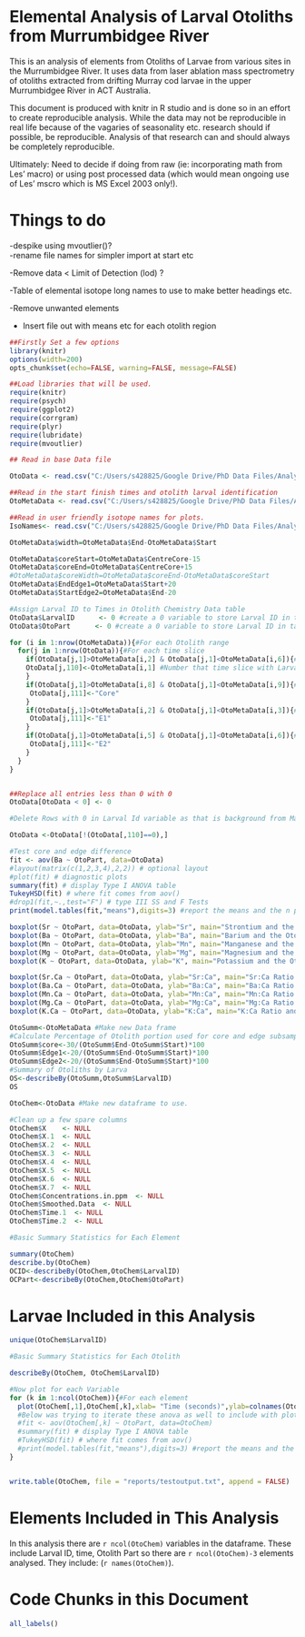 Elemental Analysis of Larval Otoliths from  Murrumbidgee River
==============================================================
This is an analysis of elements from Otoliths of Larvae from various sites in the Murrumbidgee River. It uses data from laser ablation mass spectrometry of otoliths extracted from drifting Murray cod larvae in the upper Murrumbidgee River in ACT Australia.

This document is produced with knitr in R studio and is done so in an effort to create reproducible analysis. While the data may not be reproducible in real life because of the vagaries of seasonality etc. research should if possible, be reproducible. Analysis of that research can and should always be completely reproducible.

Ultimately: Need to decide if doing from raw (ie: incorporating math from Les' macro) or using post processed data (which would mean ongoing use of Les' mscro which is MS Excel 2003 only!). 

Things to do
============
-despike using mvoutlier()?  
-rename file names for simpler import at start etc

-Remove data < Limit of Detection (lod)  ?

-Table of elemental isotope long names to use to make better headings etc. 

-Remove unwanted elements

- Insert file out with means etc for each otolith region


```r
##Firstly Set a few options
library(knitr)
options(width=200)
opts_chunk$set(echo=FALSE, warning=FALSE, message=FALSE)

##Load libraries that will be used.
require(knitr)
require(psych)
require(ggplot2)
require(corrgram)
require(plyr)
require(lubridate)
require(mvoutlier)

## Read in base Data file

OtoData <- read.csv("C:/Users/s428825/Google Drive/PhD Data Files/Analyses/OtolithChem/Slide A Run 1 raw o.csv")

##Read in the start finish times and otolith larval identification
OtoMetaData <- read.csv("C:/Users/s428825/Google Drive/PhD Data Files/Analyses/OtolithChem/OtoMetaData.csv")

##Read in user friendly isotope names for plots.
IsoNames<- read.csv("C:/Users/s428825/Google Drive/PhD Data Files/Analyses/OtolithChem/IsotopeList.csv")
```

```r
OtoMetaData$width=OtoMetaData$End-OtoMetaData$Start

OtoMetaData$coreStart=OtoMetaData$CentreCore-15
OtoMetaData$coreEnd=OtoMetaData$CentreCore+15
#OtoMetaData$coreWidth=OtoMetaData$coreEnd-OtoMetaData$coreStart
OtoMetaData$EndEdge1=OtoMetaData$Start+20
OtoMetaData$StartEdge2=OtoMetaData$End-20
```


```r

#Assign Larval ID to Times in Otolith Chemistry Data table
OtoData$LarvalID      <- 0 #create a 0 variable to store Larval ID in table
OtoData$OtoPart      <- 0 #create a 0 variable to store Larval ID in table 

for (i in 1:nrow(OtoMetaData)){#For each Otolith range
  for(j in 1:nrow(OtoData)){#For each time slice
    if(OtoData[j,1]>OtoMetaData[i,2] & OtoData[j,1]<OtoMetaData[i,6]){#Lookup which Larval ID based on the time slice 
    OtoData[j,110]<-OtoMetaData[i,1] #Number that time slice with LarvaID
    }
    if(OtoData[j,1]>OtoMetaData[i,8] & OtoData[j,1]<OtoMetaData[i,9]){#Name that time slice with Core (Core)
     OtoData[j,111]<-"Core"  
    }
    if(OtoData[j,1]>OtoMetaData[i,2] & OtoData[j,1]<OtoMetaData[i,3]){#Name that time slice with Edge1 (E1)
     OtoData[j,111]<-"E1"
    }
    if(OtoData[j,1]>OtoMetaData[i,5] & OtoData[j,1]<OtoMetaData[i,6]){#Name that time slice with Edge2 (E2)
     OtoData[j,111]<-"E2"
    }
  }
}


##Replace all entries less than 0 with 0
OtoData[OtoData < 0] <- 0

#Delete Rows with 0 in Larval Id variable as that is background from Mass spec or at least outside each otolith start and end times.

OtoData <-OtoData[!(OtoData[,110]==0),]

#Test core and edge difference
fit <- aov(Ba ~ OtoPart, data=OtoData)
#layout(matrix(c(1,2,3,4),2,2)) # optional layout 
#plot(fit) # diagnostic plots
summary(fit) # display Type I ANOVA table
TukeyHSD(fit) # where fit comes from aov()
#drop1(fit,~.,test="F") # type III SS and F Tests
print(model.tables(fit,"means"),digits=3) #report the means and the n per group

boxplot(Sr ~ OtoPart, data=OtoData, ylab="Sr", main="Strontium and the Otolith Region")
boxplot(Ba ~ OtoPart, data=OtoData, ylab="Ba", main="Barium and the Otolith Region")
boxplot(Mn ~ OtoPart, data=OtoData, ylab="Mn", main="Manganese and the Otolith Region")
boxplot(Mg ~ OtoPart, data=OtoData, ylab="Mg", main="Magnesium and the Otolith Region")
boxplot(K ~ OtoPart, data=OtoData, ylab="K", main="Potassium and the Otolith Region")

boxplot(Sr.Ca ~ OtoPart, data=OtoData, ylab="Sr:Ca", main="Sr:Ca Ratio and the Otolith Region")
boxplot(Ba.Ca ~ OtoPart, data=OtoData, ylab="Ba:Ca", main="Ba:Ca Ratio and the Otolith Region")
boxplot(Mn.Ca ~ OtoPart, data=OtoData, ylab="Mn:Ca", main="Mn:Ca Ratio and the Otolith Region")
boxplot(Mg.Ca ~ OtoPart, data=OtoData, ylab="Mg:Ca", main="Mg:Ca Ratio and the Otolith Region")
boxplot(K.Ca ~ OtoPart, data=OtoData, ylab="K:Ca", main="K:Ca Ratio and the Otolith Region")
```

```r
OtoSumm<-OtoMetaData #Make new Data frame
#Calculate Percentage of Otolith portion used for core and edge subsampling.
OtoSumm$core<-30/(OtoSumm$End-OtoSumm$Start)*100
OtoSumm$Edge1<-20/(OtoSumm$End-OtoSumm$Start)*100
OtoSumm$Edge2<-20/(OtoSumm$End-OtoSumm$Start)*100
#Summary of Otoliths by Larva
OS<-describeBy(OtoSumm,OtoSumm$LarvalID)
OS
```

```r
OtoChem<-OtoData #Make new dataframe to use.

#Clean up a few spare columns
OtoChem$X    <- NULL
OtoChem$X.1  <- NULL
OtoChem$X.2  <- NULL
OtoChem$X.3  <- NULL
OtoChem$X.4  <- NULL
OtoChem$X.5  <- NULL
OtoChem$X.6  <- NULL
OtoChem$X.7  <- NULL
OtoChem$Concentrations.in.ppm  <- NULL
OtoChem$Smoothed.Data  <- NULL
OtoChem$Time.1  <- NULL
OtoChem$Time.2  <- NULL

#Basic Summary Statistics for Each Element

summary(OtoChem)
describe.by(OtoChem)
OCID<-describeBy(OtoChem,OtoChem$LarvalID)
OCPart<-describeBy(OtoChem,OtoChem$OtoPart)
```


Larvae Included in this Analysis
================================
```r

unique(OtoChem$LarvalID)

#Basic Summary Statistics for Each Otolith

describeBy(OtoChem, OtoChem$LarvalID)

#Now plot for each Variable
for (k in 1:ncol(OtoChem)){#For each element 
  plot(OtoChem[,1],OtoChem[,k],xlab= "Time (seconds)",ylab=colnames(OtoChem)[k])
  #Below was trying to iterate these anova as well to include with plots but no luck so far
  #fit <- aov(OtoChem[,k] ~ OtoPart, data=OtoChem)
  #summary(fit) # display Type I ANOVA table
  #TukeyHSD(fit) # where fit comes from aov()
  #print(model.tables(fit,"means"),digits=3) #report the means and the n per group
}
```



```r

  
```

```r
write.table(OtoChem, file = "reports/testoutput.txt", append = FALSE)

```
 

Elements Included in This Analysis
==================================

In this analysis there are `r ncol(OtoChem)` variables in the dataframe. These include Larval ID, time, Otolith Part so there are `r ncol(OtoChem)-3` elements analysed. They include: (`r names(OtoChem)`).


Code Chunks in this Document
============================

```r
all_labels()
```


